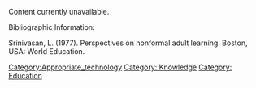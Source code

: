 Content currently unavailable.

Bibliographic Information: 

Srinivasan, L. (1977). Perspectives on nonformal adult learning. Boston, USA: World Education.

[[Category:Appropriate_technology]]
[[Category: Knowledge]]
[[Category: Education]]